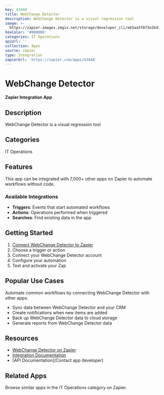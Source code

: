 ```yaml
---
key: 43448
title: WebChange Detector
description: WebChange Detector is a visual regression tool
image: >-
  https://zapier-images.imgix.net/storage/developer_cli/eb5aa5f8f3e2b43f3b381e08a421bc4a_2.png?auto=format%2Ccompress&ixlib=python-3.0.0&q=50
hexColor: '#000000'
categories: IT Operations
apiUrl: ''
collection: Apps
source: zapier
type: Integration
zapierUrl: 'https://zapier.com/apps/43448'
---
```

# WebChange Detector

**Zapier Integration App**

## Description

WebChange Detector is a visual regression tool

## Categories

IT Operations

## Features

This app can be integrated with 7,000+ other apps on Zapier to automate workflows without code.

### Available Integrations

- **Triggers**: Events that start automated workflows
- **Actions**: Operations performed when triggered
- **Searches**: Find existing data in the app

## Getting Started

1. [Connect WebChange Detector to Zapier](https://zapier.com/apps/43448)
2. Choose a trigger or action
3. Connect your WebChange Detector account
4. Configure your automation
5. Test and activate your Zap

## Popular Use Cases

Automate common workflows by connecting WebChange Detector with other apps:

- Sync data between WebChange Detector and your CRM
- Create notifications when new items are added
- Back up WebChange Detector data to cloud storage
- Generate reports from WebChange Detector data

## Resources

- [WebChange Detector on Zapier](https://zapier.com/apps/43448)
- [Integration Documentation](https://zapier.com/apps/43448/integrations)
- [API Documentation](Contact app developer)

## Related Apps

Browse similar apps in the IT Operations category on Zapier.
